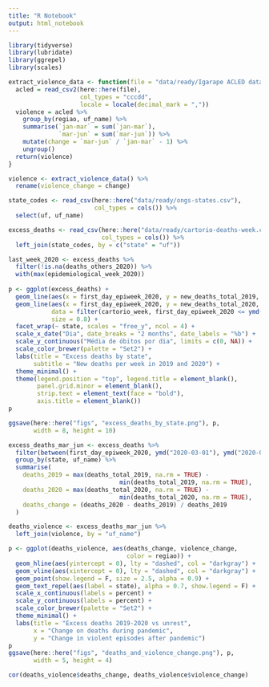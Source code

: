 ```yaml
---
title: "R Notebook"
output: html_notebook
---
```


```r
library(tidyverse)
library(lubridate)
library(ggrepel)
library(scales)
```

```r
extract_violence_data <- function(file = "data/ready/Igarape ACLED data July 9.csv") {
  acled = read_csv2(here::here(file),
                    col_types = "cccdd",
                    locale = locale(decimal_mark = ","))  
  violence = acled %>% 
    group_by(regiao, uf_name) %>% 
    summarise(`jan-mar` = sum(`jan-mar`), 
              `mar-jun` = sum(`mar-jun`)) %>% 
    mutate(change = `mar-jun` / `jan-mar` - 1) %>% 
    ungroup()
  return(violence)
}
```


```r
violence <- extract_violence_data() %>%
  rename(violence_change = change)

state_codes <- read_csv(here::here("data/ready/ongs-states.csv"),
                        col_types = cols()) %>%
  select(uf, uf_name)

excess_deaths <- read_csv(here::here("data/ready/cartorio-deaths-week.csv"),
                          col_types = cols()) %>%
  left_join(state_codes, by = c("state" = "uf"))
```

```r
last_week_2020 <- excess_deaths %>%
  filter(!is.na(deaths_others_2020)) %>%
  with(max(epidemiological_week_2020))
  
p <- ggplot(excess_deaths) +
  geom_line(aes(x = first_day_epiweek_2020, y = new_deaths_total_2019, col = "2019"), size = 0.8) +
  geom_line(aes(x = first_day_epiweek_2020, y = new_deaths_total_2020, col = "2020"),
            data = filter(cartorio_week, first_day_epiweek_2020 <= ymd("2020-06-15")),
            size = 0.8) +
  facet_wrap(~ state, scales = "free_y", ncol = 4) +
  scale_x_date("Dia", date_breaks = "2 months", date_labels = "%b") +
  scale_y_continuous("Média de óbitos por dia", limits = c(0, NA)) +
  scale_color_brewer(palette = "Set2") +
  labs(title = "Excess deaths by state",
       subtitle = "New deaths per week in 2019 and 2020") +
  theme_minimal() +
  theme(legend.position = "top", legend.title = element_blank(),
        panel.grid.minor = element_blank(),
        strip.text = element_text(face = "bold"),
        axis.title = element_blank())
p

ggsave(here::here("figs", "excess_deaths_by_state.png"), p,
       width = 8, height = 10)
```



```r
excess_deaths_mar_jun <- excess_deaths %>%
  filter(between(first_day_epiweek_2020, ymd("2020-03-01"), ymd("2020-06-15"))) %>%
  group_by(state, uf_name) %>%
  summarise(
    deaths_2019 = max(deaths_total_2019, na.rm = TRUE) -
                               min(deaths_total_2019, na.rm = TRUE),
    deaths_2020 = max(deaths_total_2020, na.rm = TRUE) -
                               min(deaths_total_2020, na.rm = TRUE),
    deaths_change = (deaths_2020 - deaths_2019) / deaths_2019
  )
```

```r
deaths_violence <- excess_deaths_mar_jun %>%
  left_join(violence, by = "uf_name")

p <- ggplot(deaths_violence, aes(deaths_change, violence_change,
                                 color = regiao)) +
  geom_hline(aes(yintercept = 0), lty = "dashed", col = "darkgray") +
  geom_vline(aes(xintercept = 0), lty = "dashed", col = "darkgray") +
  geom_point(show.legend = F, size = 2.5, alpha = 0.9) +
  geom_text_repel(aes(label = state), alpha = 0.7, show.legend = F) +
  scale_x_continuous(labels = percent) +
  scale_y_continuous(labels = percent) +
  scale_color_brewer(palette = "Set2") +
  theme_minimal() +
  labs(title = "Excess deaths 2019-2020 vs unrest",
       x = "Change on deaths during pandemic",
       y = "Change in violent episodes after pandemic")
p
ggsave(here::here("figs", "deaths_and_violence_change.png"), p,
       width = 5, height = 4)

cor(deaths_violence$deaths_change, deaths_violence$violence_change)
```

